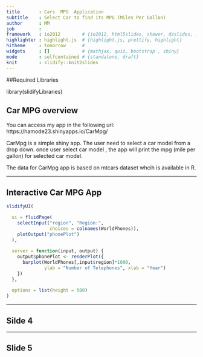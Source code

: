 ```yaml
---
title       : Cars  MPG  Application
subtitle    : Select Car to find its MPG (Miles Per Gallon)
author      : MM
job         : 
framework   : io2012        # {io2012, html5slides, shower, dzslides, ...}
highlighter : highlight.js  # {highlight.js, prettify, highlight}
hitheme     : tomorrow      # 
widgets     : []            # {mathjax, quiz, bootstrap , shiny}
mode        : selfcontained # {standalone, draft}
knit        : slidify::knit2slides
---
```


##Required Libraries

 library(slidifyLibraries)
 
## Car MPG overview

You can access my app in the following url:<br/>
https://hamode23.shinyapps.io/CarMpg/

CarMpg is a simple shiny app. The user need to select a car model from a drop down. once user select car model , the app will print the mpg (mile per gallon) for selected car model.

The data for CarMpg app is based on mtcars dataset whcih is available in R.

---

## Interactive Car MPG App
```r
slidifyUI(

  ui = fluidPage(
    selectInput("region", "Region:", 
                choices = colnames(WorldPhones)),
    plotOutput("phonePlot")
  ),
  
  server = function(input, output) {
    output$phonePlot <- renderPlot({
      barplot(WorldPhones[,input$region]*1000, 
              ylab = "Number of Telephones", xlab = "Year")
    })
  },
  
  options = list(height = 500)
)
```
---

## Silde 4

---
## Slide 5


